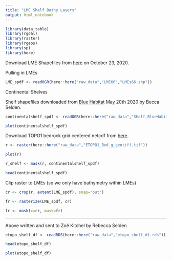 ```yaml
---
title: "LME Shelf Bathy Layers"
output: html_notebook
---
```


```r
library(data.table)
library(rgdal)
library(raster)
library(rgeos)
library(sp)
library(here)
```


Download LME Shapefiles from [here](http://lme.edc.uri.edu/index.php/digital-data/113-lme-polygon-boundaries) on October 23, 2020. 

Pulling in LMEs
```r

LME_spdf <- readOGR(here::here("raw_data","LME66","LMEs66.shp"))


```
Continental Shelves

Shelf shapefiles downloaded from [Blue Habitat](bluehabitats.org) May 20th 2020 by Becca Selden.  

```r
continentalshelf_spdf <- readOGR(here::here("raw_data","Shelf_BlueHabitats","Shelf.shp"))

plot(continentalshelf_spdf)
```


Download TOPO1 bedrock grid centered netcdf from [here](https://www.ngdc.noaa.gov/mgg/global/).

```r

r <- raster(here::here("raw_data","ETOPO1_Bed_g_geotiff.tif"))

plot(r)

r_shelf <- mask(r, continentalshelf_spdf)

head(continentalshelf_spdf)

```

Clip raster to LMEs (so we only have bathymetry within LMEs)

```r
cr <- crop(r, extent(LME_spdf), snap="out")  

fr <- rasterize(LME_spdf, cr)

lr <- mask(x=cr, mask=fr)
```


************
Above written and sent to Zoë Kitchel by Rebecca Selden

```r
etopo_shelf_df <- readRDS(here::here("raw_data","etopo_shelf_df.rds"))

head(etopo_shelf_df)

plot(etopo_shelf_df)
```
